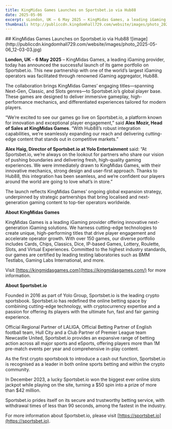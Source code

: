 ```yaml
---
title: KingMidas Games Launches on Sportsbet.io via Hub88
date: 2025-05-06
excerpt: sLondon, UK – 6 May 2025 – KingMidas Games, a leading iGaming provider, today has announced the successful launch of its game portfolio on Sportsbet.io. This new partnership with one of the world’s largest iGaming operators was facilitated through renowned iGaming aggregator, Hub88.
thumbnail: http://publiccdn.kingdomhall729.com/website/images/photo_2025-05-06_12-03-03.jpg
---
```


<div className="newsContent" style={{ maxWidth: '750px', margin: '0 auto', color: 'white' }}>
## KingMidas Games Launches on Sportsbet.io via Hub88
![image](http://publiccdn.kingdomhall729.com/website/images/photo_2025-05-06_12-03-03.jpg)

**London, UK** – **6 May 2025** – KingMidas Games, a leading iGaming provider, today has announced the successful launch of its game portfolio on Sportsbet.io. This new partnership with one of the world’s largest iGaming operators was facilitated through renowned iGaming aggregator, Hub88.

The collaboration brings KingMidas Games’ engaging titles—spanning Next-Gen, Classic, and Slots genres—to Sportsbet.io’s global player base. These games are designed to deliver immersive gameplay, high-performance mechanics, and differentiated experiences tailored for modern players.

“We’re excited to see our games go live on Sportsbet.io, a platform known for innovation and exceptional player engagement,” said **Alex Mozir, Head of Sales at KingMidas Games**. “With Hub88’s robust integration capabilities, we’re seamlessly expanding our reach and delivering cutting-edge content that stands out in competitive markets.”

**Alex Haig, Director of Sportsbet.io at Yolo Entertainment** said: “At Sportsbet.io, we’re always on the lookout for partners who share our vision of pushing boundaries and delivering fresh, high-quality gaming experiences. We were immediately drawn to KingMidas Games, with their innovative mechanics, strong design and user-first approach. Thanks to Hub88, this integration has been seamless, and we’re confident our players around the world are going to love what’s in store.”

The launch reflects KingMidas Games’ ongoing global expansion strategy, underpinned by strategic partnerships that bring localised and next-generation gaming content to top-tier operators worldwide.

**About KingMidas Games**

KingMidas Games is a leading iGaming provider offering innovative next-generation iGaming solutions. We harness cutting-edge technologies to create unique, high-performing titles that drive player engagement and accelerate operator growth. With over 150 games, our diverse portfolio includes Cards, Chips, Classics, Dice, IP-based Games, Lottery, Roulette, Slots, and Virtual Experiences. Committed to the highest industry standards, our games are certified by leading testing laboratories such as BMM Testlabs, Gaming Labs International, and more.

Visit [https://kingmidasgames.com](https://kingmidasgames.com/) for more information.

**About Sportsbet.io**

Founded in 2016 as part of Yolo Group, Sportsbet.io is the leading crypto sportsbook. Sportsbet.io has redefined the online betting space by combining cutting-edge technology, with cryptocurrency expertise and a passion for offering its players with the ultimate fun, fast and fair gaming experience.

Official Regional Partner of LALIGA, Official Betting Partner of English football team, Hull City and a Club Partner of Premier League team Newcastle United, Sportsbet.io provides an expansive range of betting action across all major sports and eSports, offering players more than 1M pre-match events per year and comprehensive in-play content.

As the first crypto sportsbook to introduce a cash out function, Sportsbet.io is recognised as a leader in both online sports betting and within the crypto community.

In December 2023, a lucky Sportsbet.io won the biggest ever online slots jackpot while playing on the site, turning a $50 spin into a prize of more than $42 million.

Sportsbet.io prides itself on its secure and trustworthy betting service, with withdrawal times of less than 90 seconds,  among the fastest in the industry.

For more information about Sportsbet.io, please visit [https://sportsbet.io](https://sportsbet.io).



</div>
